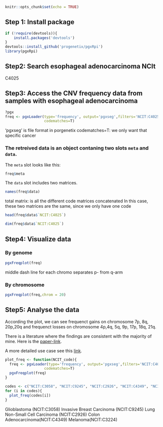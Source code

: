 ```{r setup, include=FALSE}
knitr::opts_chunk$set(echo = TRUE)
```

## Step 1: Install package

```{r}
if (!require(devtools)){
    install.packages('devtools')
}
devtools::install_github('progenetix/pgxRpi')
library(pgxRpi)
```

## Step2: Search esophageal adenocarcinoma NCIt 

C4025 

## Step3: Access the CNV frequency data from samples with esophageal adenocarcinoma

```{r}
?pgx
freq <- pgxLoader(type='frequency', output='pgxseg',filters='NCIT:C4025',
                  codematches=T)
```
'pgxseg' is file format in porgenetix
codematches=T: we only want that specific cancer

### The retreived data is an object contaning two slots `meta` and `data`.

The `meta` slot looks like this:

```{r}
freq$meta
```

The `data` slot includes two matrices.

```{r}
names(freq$data)
```
total matrix: is all the different code matrices concatenated
In this case, these two matrices are the same, since we only have one code

```{r}
head(freq$data$`NCIT:C4025`)
```

```{r}
dim(freq$data$`NCIT:C4025`)
```

## Step4: Visualize data

### By genome

```{r}
pgxFreqplot(freq)
```
middle dash line for each chromo separates p- from q-arm


### By chromosome

```{r}
pgxFreqplot(freq,chrom = 20)
```

## Step5: Analyse the data

According the plot, we can see frequenct gains on chromosome 7p, 8q, 20p,20q 
and frequenct losses on chromosome 4p,4q, 5q, 9p, 17p, 18q, 21q.

There is a literature where the findings are consistent with the majority of mine. Here is the [paper-link](https://www.nature.com/articles/modpathol2008150).

A more detailed use case see this [link](https://htmlpreview.github.io/?https://github.com/progenetix/pgxRpi/blob/main/vignettes/Introduction_2_loadfrequency.html).

```{r}
plot_freq <- function(NCIT_code){
  freq <- pgxLoader(type='frequency', output='pgxseg',filters='NCIT:C4025',
                  codematches=T)
  pgxFreqplot(freq)
}

codes <- c("NCIT:C3058", "NCIT:C9245", "NCIT:C2926", "NCIT:C4349", "NCIT:C3224")
for (i in codes){
  plot_freq(codes[i])
}
```

Glioblastoma (NCIT:C3058)
Invasive Breast Carcinoma (NCIT:C9245)
Lung Non-Small Cell Carcinoma (NCIT:C2926)
Colon Adenocarcinoma(NCIT:C4349)
Melanoma(NCIT:C3224)
